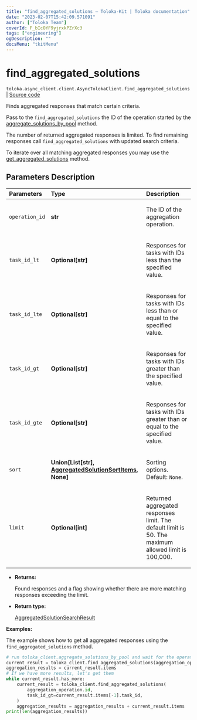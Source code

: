 ```yaml
---
title: "find_aggregated_solutions — Toloka-Kit | Toloka documentation"
date: "2023-02-07T15:42:09.571091"
author: ["Toloka Team"]
coverId: F_bIcOYF9yjrxkPZrXc3
tags: ["engineering"]
ogDescription: ""
docsMenu: "tkitMenu"
---
```


# find_aggregated_solutions
`toloka.async_client.client.AsyncTolokaClient.find_aggregated_solutions` | [Source code](https://github.com/Toloka/toloka-kit/blob/v1.1.3/src/client/__init__.py#L0)

Finds aggregated responses that match certain criteria.

Pass to the `find_aggregated_solutions` the ID of the operation started by the [aggregate_solutions_by_pool](/docs/toloka-kit/reference/toloka.client.TolokaClient.aggregate_solutions_by_pool) method.

The number of returned aggregated responses is limited. To find remaining responses call `find_aggregated_solutions` with updated search criteria.

To iterate over all matching aggregated responses you may use the [get_aggregated_solutions](/docs/toloka-kit/reference/toloka.client.TolokaClient.get_aggregated_solutions) method.

## Parameters Description

| Parameters | Type | Description |
| :----------| :----| :-----------|
`operation_id`|**str**|<p>The ID of the aggregation operation.</p>
`task_id_lt`|**Optional\[str\]**|<p>Responses for tasks with IDs less than the specified value.</p>
`task_id_lte`|**Optional\[str\]**|<p>Responses for tasks with IDs less than or equal to the specified value.</p>
`task_id_gt`|**Optional\[str\]**|<p>Responses for tasks with IDs greater than the specified value.</p>
`task_id_gte`|**Optional\[str\]**|<p>Responses for tasks with IDs greater than or equal to the specified value.</p>
`sort`|**Union\[List\[str\], [AggregatedSolutionSortItems](/docs/toloka-kit/reference/toloka.client.search_requests.AggregatedSolutionSortItems), None\]**|<p>Sorting options. Default: `None`.</p>
`limit`|**Optional\[int\]**|<p>Returned aggregated responses limit. The default limit is 50. The maximum allowed limit is 100,000.</p>

* **Returns:**

  Found responses and a flag showing whether there are more matching responses exceeding the limit.

* **Return type:**

  [AggregatedSolutionSearchResult](/docs/toloka-kit/reference/toloka.client.search_results.AggregatedSolutionSearchResult)

**Examples:**

The example shows how to get all aggregated responses using the `find_aggregated_solutions` method.

```python
# run toloka_client.aggregate_solutions_by_pool and wait for the operation to complete.
current_result = toloka_client.find_aggregated_solutions(aggregation_operation.id)
aggregation_results = current_result.items
# If we have more results, let's get them
while current_result.has_more:
    current_result = toloka_client.find_aggregated_solutions(
        aggregation_operation.id,
        task_id_gt=current_result.items[-1].task_id,
    )
    aggregation_results = aggregation_results + current_result.items
print(len(aggregation_results))
```
